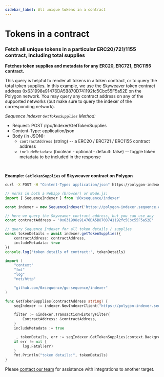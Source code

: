 ```yaml
---
sidebar_label: All unique tokens in a contract
---
```




# Tokens in a contract

### Fetch all unique tokens in a particular ERC20/721/1155 contract, including total supplies

**Fetches token supplies and metadata for any ERC20, ERC721, ERC1155 contract.**

This query is helpful to render all tokens in a token contract, or to query the total token supplies.
In this example, we use the Skyweaver token contract address 0x631998e91476DA5B870D741192fc5Cbc55F5a52E
on the Polygon network. You may query any contract address on any of the supported networks (but make
sure to query the indexer of the corresponding network).


*Sequence Indexer `GetTokenSupplies` Method:*

* Request: POST /rpc/Indexer/GetTokenSupplies
* Content-Type: application/json
* Body (in JSON):
	* `contractAddress` (string) -- a ERC20 / ERC721 / ERC1155 contract address
  * `includeMetadata` (boolean - optional - default: false) -- toggle token metadata to be included in the response

<br />

**Example: `GetTokenSupplies` of Skyweaver contract on Polygon**

<Tabs>
<TabItem value="curl" label="curl">

```bash class=wrap
curl -X POST -H "Content-Type: application/json" https://polygon-indexer.sequence.app/rpc/Indexer/GetTokenSupplies -d '{ "contractAddress": "0x631998e91476DA5B870D741192fc5Cbc55F5a52E", "includeMetadata": true }'
```

</TabItem>
<TabItem value="js" label="Javascript / Typescript">

```ts
// Works in both a Webapp (browser) or Node.js:
import { SequenceIndexer } from '@0xsequence/indexer'

const indexer = new SequenceIndexer('https://polygon-indexer.sequence.app')

// here we query the Skyweaver contract address, but you can use any
const contractAddress = '0x631998e91476DA5B870D741192fc5Cbc55F5a52E'

// query Sequence Indexer for all token details / supplies
const tokenDetails = await indexer.getTokenSupplies({
	contractAddress: contractAddress,
	includeMetadata: true
})
console.log('token details of contract:', tokenDetails)
```

</TabItem>
<TabItem value="golang" label="Go">

```go
import (
	"context"
	"fmt"
	"log"
	"net/http"

	"github.com/0xsequence/go-sequence/indexer"
)

func GetTokenSupplies(contractAddress string) {
	seqIndexer := indexer.NewIndexerClient("https://polygon-indexer.sequence.app", http.DefaultClient)

	filter := &indexer.TransactionHistoryFilter{
		ContractAddress: &contractAddress,
	}
	includeMetadata := true

	_, tokenDetails, err := seqIndexer.GetTokenSupplies(context.Background(), filter, nil, &includeMetadata)
	if err != nil {
		log.Fatal(err)
	}
	fmt.Println("token details:", tokenDetails)
}
```

</TabItem>
<TabItem value="other" label="Other">

Please [contact our team](/support) for assistance with integrations to another target.

</TabItem>
</Tabs>